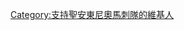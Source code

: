 {{Userbox
  |border-c = #000000
  |border-s = 1
  |id-c     = #000000
  |id-s     = 12
  |id-fc    = #DDDDDD
  |info-c   = #DDDDDD
  |info-s   = 10
  |info-fc  = #000000
  |id       = <span style="color: #DDDDDD;">SAS</span>
  |info     = 這個用戶是'''[[聖安東尼奧馬刺]]'''的球迷。
}}

[[Category:支持聖安東尼奧馬刺隊的維基人]]